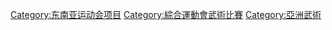 [[Category:东南亚运动会项目|Category:东南亚运动会项目]]
[[Category:綜合運動會武術比賽|Category:綜合運動會武術比賽]]
[[Category:亞洲武術|Category:亞洲武術]]